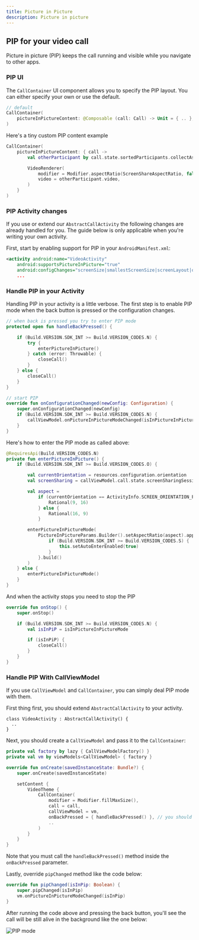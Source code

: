 ```yaml
---
title: Picture in Picture
description: Picture in picture
---
```


## PIP for your video call

Picture in picture (PIP) keeps the call running and visible while you navigate to other apps.

### PIP UI

The `CallContainer` UI component allows you to specify the PIP layout.
You can either specify your own or use the default.

```kotlin
// default
CallContainer(
    pictureInPictureContent: @Composable (call: Call) -> Unit = { .. },
)
```

Here's a tiny custom PIP content example

```kotlin
CallContainer(
    pictureInPictureContent: { call ->
        val otherParticipant by call.state.sortedParticipants.collectAsState()

        VideoRenderer(
            modifier = Modifier.aspectRatio(ScreenShareAspectRatio, false),
            video = otherParticipant.video,
        )
    }
)
```

### PIP Activity changes

If you use or extend our `AbstractCallActivity` the following changes are already handled for you.
The guide below is only applicable when you're writing your own activity.

First, start by enabling support for PIP in your `AndroidManifest.xml`:

```xml
<activity android:name="VideoActivity"
    android:supportsPictureInPicture="true"
    android:configChanges="screenSize|smallestScreenSize|screenLayout|orientation"
    ...
```

### Handle PIP in your Activity

Handling PIP in your activity is a little verbose. The first step is to enable PIP mode when
the back button is pressed or the configuration changes.

```kotlin
// when back is pressed you try to enter PIP mode
protected open fun handleBackPressed() {

    if (Build.VERSION.SDK_INT >= Build.VERSION_CODES.N) {
        try {
            enterPictureInPicture()
        } catch (error: Throwable) {
            closeCall()
        }
    } else {
        closeCall()
    }
}

// start PIP
override fun onConfigurationChanged(newConfig: Configuration) {
    super.onConfigurationChanged(newConfig)
    if (Build.VERSION.SDK_INT >= Build.VERSION_CODES.N) {
        callViewModel.onPictureInPictureModeChanged(isInPictureInPictureMode)
    }
}
```

Here's how to enter the PIP mode as called above:

```kotlin
@RequiresApi(Build.VERSION_CODES.N)
private fun enterPictureInPicture() {
    if (Build.VERSION.SDK_INT >= Build.VERSION_CODES.O) {

        val currentOrientation = resources.configuration.orientation
        val screenSharing = callViewModel.call.state.screenSharingSession.value

        val aspect =
            if (currentOrientation == ActivityInfo.SCREEN_ORIENTATION_PORTRAIT && screenSharing == null) {
                Rational(9, 16)
            } else {
                Rational(16, 9)
            }

        enterPictureInPictureMode(
            PictureInPictureParams.Builder().setAspectRatio(aspect).apply {
                if (Build.VERSION.SDK_INT >= Build.VERSION_CODES.S) {
                    this.setAutoEnterEnabled(true)
                }
            }.build()
        )
    } else {
        enterPictureInPictureMode()
    }
}
```

And when the activity stops you need to stop the PIP

```kotlin
override fun onStop() {
    super.onStop()

    if (Build.VERSION.SDK_INT >= Build.VERSION_CODES.N) {
        val isInPiP = isInPictureInPictureMode

        if (isInPiP) {
            closeCall()
        }
    }
}
```

### Handle PIP With CallViewModel

If you use `CallViewModel` and `CallContainer`, you can simply deal PIP mode with them.

First thing first, you should extend `AbstractCallActivity` to your activity.

```
class VideoActivity : AbstractCallActivity() {
  ..
}
```

Next, you should create a `CallViewModel` and pass it to the `CallContainer`:

```kotlin
private val factory by lazy { CallViewModelFactory() }
private val vm by viewModels<CallViewModel> { factory }

override fun onCreate(savedInstanceState: Bundle?) {
    super.onCreate(savedInstanceState)

    setContent {
        VideoTheme {
            CallContainer(
                modifier = Modifier.fillMaxSize(),
                call = call,
                callViewModel = vm,
                onBackPressed = { handleBackPressed() }, // you should use `handleBackPressed` for the `onBackPressed`
                ..
            )
        }
    }
}
```

Note that you must call the `handleBackPressed()` method inside the `onBackPressed` parameter.

Lastly, override `pipChanged` method like the code below:

```kotlin
override fun pipChanged(isInPip: Boolean) {
    super.pipChanged(isInPip)
    vm.onPictureInPictureModeChanged(isInPip)
}
```

After running the code above and pressing the back button, you'll see the call will be still alive in the background like the one below:

![PIP mode](../assets/pip-mode.png)